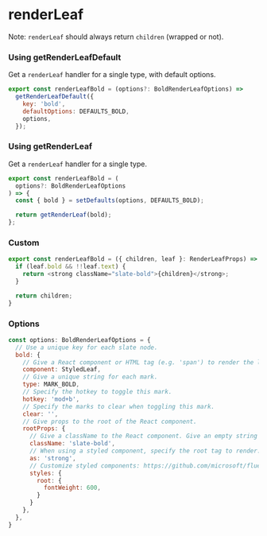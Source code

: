 
<Meta title="API/renderLeaf" />

# renderLeaf

Note: `renderLeaf` should always return `children` (wrapped or not).

### Using getRenderLeafDefault

Get a `renderLeaf` handler for a single type, with default options.

```js
export const renderLeafBold = (options?: BoldRenderLeafOptions) =>
  getRenderLeafDefault({
    key: 'bold',
    defaultOptions: DEFAULTS_BOLD,
    options,
  });
```

### Using getRenderLeaf

Get a `renderLeaf` handler for a single type.

```js
export const renderLeafBold = (
  options?: BoldRenderLeafOptions
) => {
  const { bold } = setDefaults(options, DEFAULTS_BOLD);

  return getRenderLeaf(bold);
};
```

### Custom

```js
export const renderLeafBold = ({ children, leaf }: RenderLeafProps) => {
  if (leaf.bold && !!leaf.text) {
    return <strong className="slate-bold">{children}</strong>;
  }

  return children;
}
```

### Options

```js
const options: BoldRenderLeafOptions = {
  // Use a unique key for each slate node.
  bold: {
    // Give a React component or HTML tag (e.g. 'span') to render the leaf.
    component: StyledLeaf,
    // Give a unique string for each mark.
    type: MARK_BOLD,
    // Specify the hotkey to toggle this mark.
    hotkey: 'mod+b',
    // Specify the marks to clear when toggling this mark.
    clear: '',
    // Give props to the root of the React component.
    rootProps: {
      // Give a className to the React component. Give an empty string to remove the className.
      className: 'slate-bold',
      // When using a styled component, specify the root tag to render.
      as: 'strong',
      // Customize styled components: https://github.com/microsoft/fluentui/wiki/Component-Styling
      styles: {
        root: {
          fontWeight: 600,
        }
      }
    },
  },
}
```